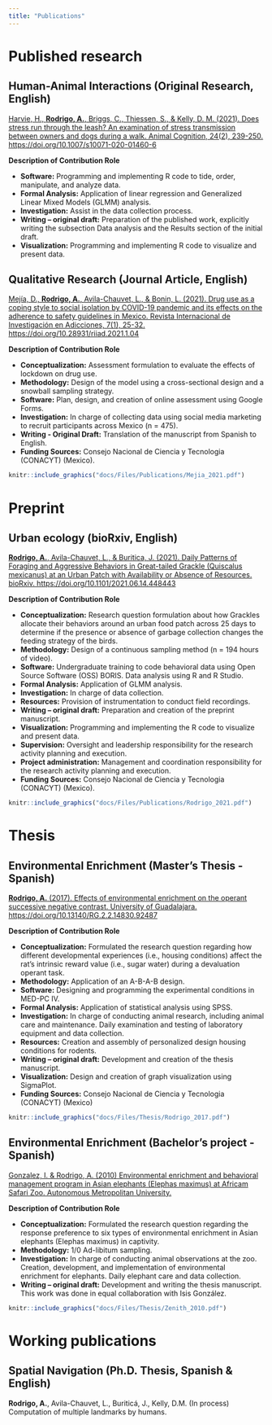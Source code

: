 ```yaml
---
title: "Publications"
---
```


# Published research 

## Human-Animal Interactions (Original Research, English)

[Harvie, H., **Rodrigo, A.**, Briggs, C., Thiessen, S., & Kelly, D. M. (2021). Does stress run through the leash? An examination of stress transmission between owners and dogs during a walk. Animal Cognition, 24(2), 239-250.  https://doi.org/10.1007/s10071-020-01460-6](https://link.springer.com/article/10.1007%2Fs10071-020-01460-6) 

**Description of Contribution Role**  

- **Software:** Programming and implementing R code to tide, order, manipulate, and analyze data.   
- **Formal Analysis:** Application of linear regression and Generalized Linear Mixed Models (GLMM) analysis.   
- **Investigation:** Assist in the data collection process.   
- **Writing – original draft:** Preparation of the published work, explicitly writing the subsection Data analysis and the Results section of the initial draft.   
- **Visualization:** Programming and implementing R code to visualize and present data.  

## Qualitative Research (Journal Article, English)

[Mejía, D., **Rodrigo, A.**, Avila-Chauvet, L., & Bonin, L. (2021). Drug use as a coping style to social isolation by COVID-19 pandemic and its effects on the adherence to safety guidelines in Mexico. Revista Internacional de Investigación en Adicciones, 7(1), 25-32. https://doi.org/10.28931/riiad.2021.1.04](http://riiad.org/index.php/riiad/article/view/riiad.2021.1.04)

**Description of Contribution Role**  

- **Conceptualization:** Assessment formulation to evaluate the effects of lockdown on drug use.     
- **Methodology:** Design of the model using a cross-sectional design and a snowball sampling strategy.   
- **Software:** Plan, design, and creation of online assessment using Google Forms.   
- **Investigation:** In charge of collecting data using social media marketing to recruit participants across Mexico (n = 475).   
- **Writing - Original Draft:** Translation of the manuscript from Spanish to English.  
- **Funding Sources:** Consejo Nacional de Ciencia y Tecnologia (CONACYT) (Mexico).  

```r
knitr::include_graphics("docs/Files/Publications/Mejia_2021.pdf")
```

# Preprint

## Urban ecology (bioRxiv, English)  

[**Rodrigo, A.**, Avila-Chauvet, L., & Buritica, J. (2021). Daily Patterns of Foraging and Aggressive Behaviors in Great-tailed Grackle (Quiscalus mexicanus) at an Urban Patch with Availability or Absence of Resources. bioRxiv. https://doi.org/10.1101/2021.06.14.448443](https://www.biorxiv.org/content/10.1101/2021.06.14.448443v1)

**Description of Contribution Role**  

- **Conceptualization:** Research question formulation about how Grackles allocate their behaviors around an urban food patch across 25 days to determine if the presence or absence of garbage collection changes the feeding strategy of the birds.   
- **Methodology:** Design of a continuous sampling method (n = 194 hours of video).   
- **Software:** Undergraduate training to code behavioral data using Open Source Software (OSS) BORIS. Data analysis using R and R Studio.   
- **Formal Analysis:** Application of GLMM analysis.   
- **Investigation:** In charge of data collection.   
- **Resources:** Provision of instrumentation to conduct field recordings.   
- **Writing – original draft:** Preparation and creation of the preprint manuscript.   
- **Visualization:** Programming and implementing the R code to visualize and present data.   
- **Supervision:** Oversight and leadership responsibility for the research activity planning and execution.  
- **Project administration:** Management and coordination responsibility for the research activity planning and execution. 
- **Funding Sources:** Consejo Nacional de Ciencia y Tecnologia (CONACYT) (Mexico).  

```r
knitr::include_graphics("docs/Files/Publications/Rodrigo_2021.pdf")
```

# Thesis 

## Environmental Enrichment (Master's Thesis - Spanish)

[**Rodrigo, A.** (2017). Effects of environmental enrichment on the operant successive negative contrast. University of Guadalajara. https://doi.org/10.13140/RG.2.2.14830.92487](https://www.researchgate.net/publication/319291547_Efectos_del_enriquecimiento_ambiental_en_el_contraste_negativo_sucesivo_operante)

**Description of Contribution Role**

- **Conceptualization:** Formulated the research question regarding how different developmental experiences (i.e., housing conditions) affect the rat's intrinsic reward value (i.e., sugar water) during a devaluation operant task.
- **Methodology:** Application of an A-B-A-B design.
- **Software:** Designing and programming the experimental conditions in MED-PC IV. 
- **Formal Analysis:** Application of statistical analysis using SPSS. 
- **Investigation:** In charge of conducting animal research, including animal care and maintenance. Daily examination and testing of laboratory equipment and data collection. 
- **Resources:** Creation and assembly of personalized design housing conditions for rodents. 
- **Writing – original draft:** Development and creation of the thesis manuscript.
- **Visualization:** Design and creation of graph visualization using SigmaPlot.
- **Funding Sources:** Consejo Nacional de Ciencia y Tecnologia (CONACYT) (Mexico)

```r
knitr::include_graphics("docs/Files/Thesis/Rodrigo_2017.pdf")
```

## Environmental Enrichment (Bachelor's project - Spanish) 

[Gonzalez, I. & Rodrigo, A. (2010) Environmental enrichment and behavioral management program in Asian elephants (Elephas maximus) at Africam Safari Zoo. Autonomous Metropolitan University.](https://biblioteca.xoc.uam.mx/reporte_ss.html?id_documento=4643&fecha=20120917&archivo=0005067egmj.pdf&bibliografico=141852)

**Description of Contribution Role**

- **Conceptualization:** Formulated the research question regarding the response preference to six types of environmental enrichment in Asian elephants (Elephas maximus) in captivity. 
- **Methodology:** 1/0 Ad-libitum sampling. 
- **Investigation:** In charge of conducting animal observations at the zoo. Creation, development, and implementation of environmental enrichment for elephants. Daily elephant care and data collection. 
- **Writing – original draft:** Development and writing the thesis manuscript. 
This work was done in equal collaboration with Isis González.

```r
knitr::include_graphics("docs/Files/Thesis/Zenith_2010.pdf")
```

# Working publications 

## Spatial Navigation (Ph.D. Thesis, Spanish & English)

**Rodrigo, A.**, Avila-Chauvet, L., Buriticá, J., Kelly, D.M. (In process) Computation of multiple landmarks by humans. 



